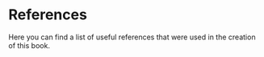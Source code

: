 # References {.unnumbered}

Here you can find a list of useful references that were used in the creation of this book.

::: {#refs}
:::
